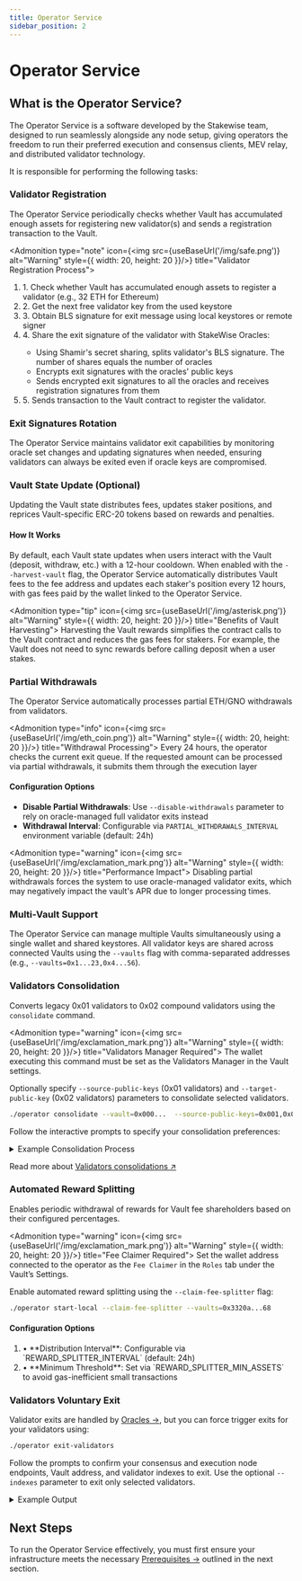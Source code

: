 ```yaml
---
title: Operator Service
sidebar_position: 2
---
```



# Operator Service

## What is the Operator Service?

The Operator Service is a software developed by the Stakewise team, designed to run seamlessly alongside any node setup, giving operators the freedom to run their preferred execution and consensus clients, MEV relay, and distributed validator technology.

It is responsible for performing the following tasks:

### Validator Registration

The Operator Service periodically checks whether Vault has accumulated enough assets for registering new validator(s) and sends a registration transaction to the Vault.

<Admonition type="note" icon={<img src={useBaseUrl('/img/safe.png')} alt="Warning" style={{ width: 20, height: 20 }}/>} title="Validator Registration Process">
  <ol style={{ listStyleType: "none", paddingLeft: "0" }}>
    <li><span style={{ display: "inline-block", width: "3ch", textAlign: "left" }}>1.</span> Check whether Vault has accumulated enough assets to register a validator (e.g., 32 ETH for Ethereum)</li>
    <li><span style={{ display: "inline-block", width: "3ch", textAlign: "left" }}>2.</span> Get the next free validator key from the used keystore</li>
    <li><span style={{ display: "inline-block", width: "3ch", textAlign: "left" }}>3.</span> Obtain BLS signature for exit message using local keystores or remote signer</li>
    <li><span style={{ display: "inline-block", width: "3ch", textAlign: "left" }}>4.</span> Share the exit signature of the validator with StakeWise Oracles:</li>
    <ul style={{ listStyleType: "disc", paddingLeft: "80px" }}>
      <li>Using Shamir's secret sharing, splits validator's BLS signature. The number of shares equals the number of oracles</li>
      <li>Encrypts exit signatures with the oracles' public keys</li>
      <li>Sends encrypted exit signatures to all the oracles and receives registration signatures from them</li>
    </ul>
    <li><span style={{ display: "inline-block", width: "3ch", textAlign: "left" }}>5.</span> Sends transaction to the Vault contract to register the validator.</li>
  </ol>
</Admonition>

### Exit Signatures Rotation

The Operator Service maintains validator exit capabilities by monitoring oracle set changes and updating signatures when needed, ensuring validators can always be exited even if oracle keys are compromised.

### Vault State Update (Optional)

Updating the Vault state distributes fees, updates staker positions, and reprices Vault-specific ERC-20 tokens based on rewards and penalties.

#### How It Works

By default, each Vault state updates when users interact with the Vault (deposit, withdraw, etc.) with a 12-hour cooldown.
When enabled with the `--harvest-vault` flag, the Operator Service automatically distributes Vault fees to the fee address and updates each staker's position every 12 hours, with gas fees paid by the wallet linked to the Operator Service.

<Admonition type="tip" icon={<img src={useBaseUrl('/img/asterisk.png')} alt="Warning" style={{ width: 20, height: 20 }}/>} title="Benefits of Vault Harvesting">
  Harvesting the Vault rewards simplifies the contract calls to the Vault contract and reduces the gas fees for stakers. For example, the Vault does not need to sync rewards before calling deposit when a user stakes.
</Admonition>

### Partial Withdrawals

The Operator Service automatically processes partial ETH/GNO withdrawals from validators.

<Admonition type="info" icon={<img src={useBaseUrl('/img/eth_coin.png')} alt="Warning" style={{ width: 20, height: 20 }}/>} title="Withdrawal Processing">
  Every 24 hours, the operator checks the current exit queue. If the requested amount can be processed via partial withdrawals, it submits them through the execution layer
</Admonition>

#### Configuration Options

- **Disable Partial Withdrawals**: Use `--disable-withdrawals` parameter to rely on oracle-managed full validator exits instead
- **Withdrawal Interval**: Configurable via `PARTIAL_WITHDRAWALS_INTERVAL` environment variable (default: 24h)

<Admonition type="warning" icon={<img src={useBaseUrl('/img/exclamation_mark.png')} alt="Warning" style={{ width: 20, height: 20 }}/>} title="Performance Impact">
  Disabling partial withdrawals forces the system to use oracle-managed validator exits, which may negatively impact the vault's APR due to longer processing times.
</Admonition>

### Multi-Vault Support

The Operator Service can manage multiple Vaults simultaneously using a single wallet and shared keystores.
All validator keys are shared across connected Vaults using the `--vaults` flag with comma-separated addresses (e.g., `--vaults=0x1...23,0x4...56`).

### Validators Consolidation

Converts legacy 0x01 validators to 0x02 compound validators using the `consolidate` command.

<Admonition type="warning" icon={<img src={useBaseUrl('/img/exclamation_mark.png')} alt="Warning" style={{ width: 20, height: 20 }}/>} title="Validators Manager Required">
  The wallet executing this command must be set as the Validators Manager in the Vault settings.
</Admonition>


Optionally specify `--source-public-keys` (0x01 validators) and `--target-public-key` (0x02 validators) parameters to consolidate selected validators.

```bash
./operator consolidate --vault=0x000...  --source-public-keys=0x001,0x002 --target-public-key=0x003
```

Follow the interactive prompts to specify your consolidation preferences:

<details className="custom-details">
<summary>Example Consolidation Process</summary>

```
Enter the comma separated list of API endpoints for execution nodes: https://example.com
Enter the comma separated list of API endpoints for consensus nodes: https://example.com
Enter your vault address: 0x3320ad928c20187602a2b2c04eeaa813fa899468
Enter the network name (mainnet, hoodi, gnosis, chiado) [mainnet]: hoodi
Found 15 legacy validators eligible for consolidation
Target consolidation: 7 compound validators (14 legacy validators + 1 remaining)
Continue with consolidation? [y/N]: y
```

</details>

Read more about [Validators consolidations ↗](https://github.com/stakewise/v3-operator/tree/v4?tab=readme-ov-file#validators-consolidation)

### Automated Reward Splitting

Enables periodic withdrawal of rewards for Vault fee shareholders based on their configured percentages.

<Admonition type="warning" icon={<img src={useBaseUrl('/img/exclamation_mark.png')} alt="Warning" style={{ width: 20, height: 20 }}/>} title="Fee Claimer Required">
  Set the wallet address connected to the operator as the `Fee Claimer` in the `Roles` tab under the Vault’s Settings.
</Admonition>

Enable automated reward splitting using the `--claim-fee-splitter` flag:

```bash
./operator start-local --claim-fee-splitter --vaults=0x3320a...68
```

#### Configuration Options

<ol style={{ listStyleType: "none", paddingLeft: "0" }}>
  <li><span style={{ display: "inline-block", width: "3ch", textAlign: "left" }}>•</span> **Distribution Interval**: Configurable via `REWARD_SPLITTER_INTERVAL` (default: 24h)</li>
  <li><span style={{ display: "inline-block", width: "3ch", textAlign: "left" }}>•</span> **Minimum Threshold**: Set via `REWARD_SPLITTER_MIN_ASSETS` to avoid gas-inefficient small transactions</li>
</ol>

### Validators Voluntary Exit

Validator exits are handled by [Oracles →](../../docs/protocol-concepts/Oracles), but you can force trigger exits for your validators using:

```bash
./operator exit-validators
```

Follow the prompts to confirm your consensus and execution node endpoints, Vault address, and validator indexes to exit. Use the optional `--indexes` parameter to exit only selected validators.

<details className="custom-details">
<summary>Example Output</summary>

```
Enter the comma separated list of API endpoints for execution nodes: : https://example.com
Enter the comma separated list of API endpoints for consensus nodes: https://example.com
Enter your vault address: 0x3320ad928c20187602a2b2c04eeaa813fa899468
Are you sure you want to exit 3 validators with indexes: 513571, 513572, 513861? [y/N]: y
Validators 513571, 513572, 513861 exits successfully initiated
```
</details>

## Next Steps

To run the Operator Service effectively, you must first ensure your infrastructure meets the necessary [Prerequisites →](./prerequisites) outlined in the next section.
